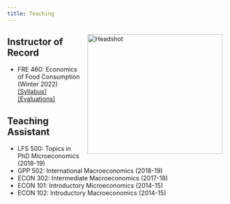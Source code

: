 ```yaml
---
title: Teaching
---
```


<img src="/img/teaching.jpg" alt="Headshot" width="310" height="275" style="float:right; margin:10px 10px 10px 10px;" />

## Instructor of Record
* FRE 460: Economics of Food Consumption (Winter 2022)  
[[Syllabus]](/pdf/460 Syllabus 2022-RM) [[Evaluations]](/pdf/FRE460evaluation.pdf)

## Teaching Assistant
* LFS 500: Topics in PhD Microeconomics (2018-19)
* GPP 502: International Macroeconomics (2018-19)
* ECON 302: Intermediate Macroeconomics (2017-18)
* ECON 101: Introductory Microeconomics (2014-15)
* ECON 102: Introductory Macroeconomics (2014-15)